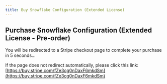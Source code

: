 ```yaml
---
title: Buy Snowflake Configuration (Extended License)
---
```



<Head>
  <meta httpEquiv="refresh" content="5; url='https://buy.stripe.com/fZe3cg0nDaxF6mkdSm'" />
</Head>

## Purchase Snowflake Configuration (Extended License - Pre-order)

You will be redirected to a Stripe checkout page to complete your purchase in 5 seconds...

If the page does not redirect automatically, please click this link: [https://buy.stripe.com/fZe3cg0nDaxF6mkdSm](https://buy.stripe.com/fZe3cg0nDaxF6mkdSm)
